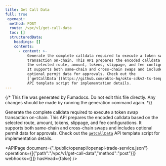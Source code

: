 ```yaml
---
title: Get Call Data
full: true
_openapi:
  method: POST
  route: /vpc/v1/get-call-data
  toc: []
  structuredData:
    headings: []
    contents:
      - content: >-
          Generate the complete calldata required to execute a token swap
          transaction on-chain. This API prepares the encoded calldata based on
          the selected route, amount, tokens, slippage, and fee configurations.
          It supports both same-chain and cross-chain swaps and includes
          optional permit data for approvals. Check out the
          [`getCallData`](https://github.com/okto-hq/okto-sdkv2-ts-template/blob/main/src/trade-service/index.ts)
          API template script for implementation details.
---
```


{/* This file was generated by Fumadocs. Do not edit this file directly. Any changes should be made by running the generation command again. */}

Generate the complete calldata required to execute a token swap transaction on-chain. This API prepares the encoded calldata based on the selected route, amount, tokens, slippage, and fee configurations. It supports both same-chain and cross-chain swaps and includes optional permit data for approvals. Check out the [`getCallData`](https://github.com/okto-hq/okto-sdkv2-trade-service-template-app/tree/main/src/api) API template script for implementation details.


<APIPage document={"./public/openapi/openapi-trade-service.json"} operations={[{"path":"/vpc/v1/get-call-data","method":"post"}]} webhooks={[]} hasHead={false} />